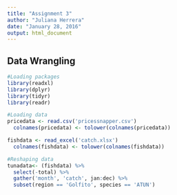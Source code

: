 ```yaml
---
title: "Assignment 3"
author: "Juliana Herrera"
date: "January 28, 2016"
output: html_document
---
```

## Data Wrangling

```r
#Loading packages
library(readxl)
library(dplyr)
library(tidyr)
library(readr)

#Loading data
pricedata <- read.csv('pricessnapper.csv') 
  colnames(pricedata) <- tolower(colnames(pricedata))

fishdata <- read_excel('catch.xlsx') 
  colnames(fishdata) <- tolower(colnames(fishdata))

#Reshaping data
tunadata<- (fishdata) %>%
  select(-total) %>%
  gather('month', 'catch', jan:dec) %>%
  subset(region == 'Golfito', species == 'ATUN')
```
